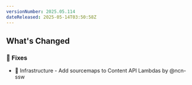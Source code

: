 ```yaml
---
versionNumber: 2025.05.114
dateReleased: 2025-05-14T03:50:58Z
---
```


## What's Changed
### 🔧 Fixes
* 🧱 Infrastructure - Add sourcemaps to Content API Lambdas by @ncn-ssw
